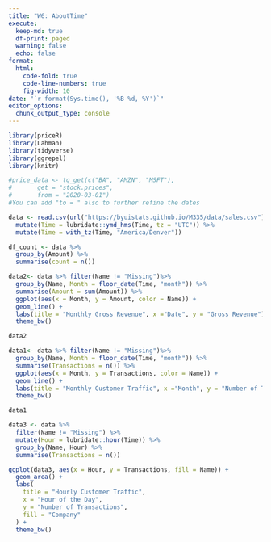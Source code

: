 ```yaml
---
title: "W6: AboutTime"
execute:
  keep-md: true
  df-print: paged
  warning: false
  echo: false
format:
  html:
    code-fold: true
    code-line-numbers: true
    fig-width: 10
date: "`r format(Sys.time(), '%B %d, %Y')`"
editor_options: 
  chunk_output_type: console
---
```


```r
library(priceR)
library(Lahman)
library(tidyverse)
library(ggrepel)
library(knitr)

#price_data <- tq_get(c("BA", "AMZN", "MSFT"),
#       get = "stock.prices",
#       from = "2020-03-01")
#You can add "to = " also to further refine the dates
```

```r
data <- read.csv(url("https://byuistats.github.io/M335/data/sales.csv")) %>% 
  mutate(Time = lubridate::ymd_hms(Time, tz = "UTC")) %>% 
  mutate(Time = with_tz(Time, "America/Denver"))

df_count <- data %>% 
  group_by(Amount) %>% 
  summarise(count = n())
```

```r
data2<- data %>% filter(Name != "Missing")%>%
  group_by(Name, Month = floor_date(Time, "month")) %>% 
  summarise(Amount = sum(Amount)) %>% 
  ggplot(aes(x = Month, y = Amount, color = Name)) +
  geom_line() +
  labs(title = "Monthly Gross Revenue", x ="Date", y = "Gross Revenue") +
  theme_bw()

data2
```

```r
data1<- data %>% filter(Name != "Missing")%>%
  group_by(Name, Month = floor_date(Time, "month")) %>% 
  summarise(Transactions = n()) %>% 
  ggplot(aes(x = Month, y = Transactions, color = Name)) +
  geom_line() +
  labs(title = "Monthly Customer Traffic", x ="Month", y = "Number of Transactions") +
  theme_bw()

data1
```

```r
data3 <- data %>%
  filter(Name != "Missing") %>%
  mutate(Hour = lubridate::hour(Time)) %>%
  group_by(Name, Hour) %>%
  summarise(Transactions = n())

ggplot(data3, aes(x = Hour, y = Transactions, fill = Name)) +
  geom_area() +
  labs(
    title = "Hourly Customer Traffic",
    x = "Hour of the Day",
    y = "Number of Transactions",
    fill = "Company"
  ) +
  theme_bw()
```
